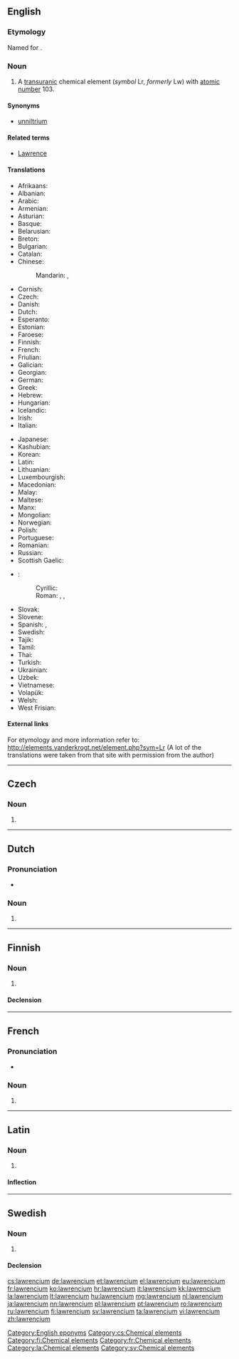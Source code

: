 {{also|Lawrencium}}
==English==

{{elements|Lr|nobelium|No|rutherfordium|Rf}}

===Etymology===
Named for {{w|Ernest Lawrence}}.

===Noun===
{{en-noun|-}}
{{wikipedia}}

# A [[transuranic]] chemical element (''symbol'' Lr, ''formerly'' Lw) with [[atomic number]] 103.

====Synonyms====
* [[unniltrium]]

====Related terms====
* [[w:Ernest Lawrence|Lawrence]]

====Translations====
{{trans-top|chemical element}}
* Afrikaans: {{t-|af|lawrencium}}
* Albanian: {{t-|sq|lorencium}}
* Arabic: {{t-|ar|لورنسيوم|tr=loránsiyum|m}}
* Armenian: {{t-|hy|լոուրենսիում|tr=lourensium}}
* Asturian: {{t-|ast|laurenciu|m}}
* Basque: {{t-|eu|laurentzioa}}
* Belarusian: {{t-|be|лаўрэнсiй|tr=laurénsij|m}}
* Breton: {{t-|br|laorenciom}}
* Bulgarian: {{t-|bg|лавренций|tr=lavréntsij|m}}
* Catalan: {{t-|ca|laurenci|m}}
* Chinese:
*: Mandarin: {{t|cmn|鐒}}, {{t|cmn|铹|tr=láo}}
* Cornish: {{t-|kw|lawrencyum}}
* Czech: {{t+|cs|lawrencium}}
* Danish: {{t-|da|lawrencium}}
* Dutch: {{t+|nl|lawrencium|n}}
* Esperanto: {{t-|eo|laŭrencio}}
* Estonian: {{t-|et|lavrentsium}}
* Faroese: {{t-|fo|lawrencium}}
* Finnish: {{t+|fi|lawrencium}}
* French: {{t+|fr|lawrencium|m}}
* Friulian: {{tø|fur|laurenzi}}
* Galician: {{t+|gl|laurencio|m}}
* Georgian: {{t-|ka|ლაურენსიუმი|tr=laurensiumi}}
* German: {{t+|de|Lawrencium|n}}
* Greek: {{t+|el|λωρένσιο|n|tr=lorénsio}}
* Hebrew: {{t+|he|לורנציום|tr=loréntsiyum}}
* Hungarian: {{t+|hu|laurencium}}
* Icelandic: {{t-|is|lárensín}}
* Irish: {{t-|ga|láirinciam}}
* Italian: {{t+|it|laurenzio|m}}
{{trans-mid}}
* Japanese: {{t+|ja|ローレンシウム|tr=rorenshiumu}}
* Kashubian: {{t-|csb|lorens}}
* Korean: {{t+|ko|로렌슘|tr=rorensyum}}
* Latin: {{t+|la|lawrencium}}
* Lithuanian: {{t-|lt|lorensis}}
* Luxembourgish: {{t-|lb|Lawrencium}}
* Macedonian: {{t-|mk|лоренсиум|tr=lorénsium|m}}
* Malay: {{t-|ms|lawrensium}}
* Maltese: {{t-|mt|lawrenzjum}}
* Manx: {{t-|gv|lawrencium}}
* Mongolian: {{t-|mn|лоуренси|tr=lourensi}}
* Norwegian: {{t-|no|lawrencium}}
* Polish: {{t+|pl|lorens|m}}
* Portuguese: {{t+|pt|laurêncio|m}}
* Romanian: {{t+|ro|lawrenciu|n}}
* Russian: {{t+|ru|лоуренсий|m|tr=lourénsij}}
* Scottish Gaelic: {{t-|gd|làirinciam}}
* {{ttbc|sh}}:
*: Cyrillic: {{t-|sh|лавренциjум|m}}
*: Roman: {{t-|sh|lavrencijum|m}}, {{t-|sh|lawrencij|m}}, {{t-|sh|lorensij|m}}
* Slovak: {{t-|sk|lawrencium}}
* Slovene: {{t+|sl|lavrencij}}
* Spanish: {{t-|es|lawrencio|m}}, {{t+|es|laurencio|m}}
* Swedish: {{t+|sv|lawrencium|n}}
* Tajik: {{t-|tg|lourensi'}}
* Tamil: {{t-|ta|லோரென்சியம்|tr=lōrenciyam}}
* Thai: {{t-|th|ลอร์เรนเซียม|tr=lorēnsiam}}
* Turkish: {{t+|tr|lorentiyum}}
* Ukrainian: {{t-|uk|лоуренсiй|tr=lourénsij|m}}
* Uzbek: {{t-|uz|лоуренсий|tr=lourensiy|sc=Cyrl}}
* Vietnamese: {{t-|vi|lorenxi}}
* Volapük: {{t+|vo|laurensin}}
* Welsh: {{t+|cy|lawrenciwm}}
* West Frisian: {{t-|fy|lawrencium}}
{{trans-bottom}}

====External links====
For etymology and more information refer to:
http://elements.vanderkrogt.net/element.php?sym=Lr
(A lot of the translations were taken from that site with permission from the author)

<!--SOED-->

[[Category:English eponyms]]

----

==Czech==

===Noun===
{{cs-noun|g=n}}

# {{l|en|lawrencium}}

[[Category:cs:Chemical elements]]

----

==Dutch==
{{wikipedia|lang=nl}}
{{elements|Lr|nobelium|No|rutherfordium|Rf|lang=nl}}

===Pronunciation===
* {{audio|Nl-lawrencium.ogg|Audio}}

===Noun===
{{nl-noun|n|-|-}}

# {{l|en|lawrencium}}

----

==Finnish==
{{wikipedia|lang=fi}}

===Noun===
{{head|fi|noun|sort=lavrencium}}

# {{l|en|lawrencium}}

====Declension====
{{fi-decl-risti|lawrencium|i=0}}

[[Category:fi:Chemical elements]]

----

==French==

===Pronunciation===
* {{IPA|/lɔ.ʁɑ̃.sjɔm/|lang=fr}}

===Noun===
{{fr-noun|m}}

# {{l|en|lawrencium}}

[[Category:fr:Chemical elements]]

----

==Latin==
{{wikipedia|lang=la}}

===Noun===
{{la-noun|lawrencium|lawrencii|lawrenciī|n|second}}

# {{l|en|lawrencium}}

====Inflection====
{{la-decl-2nd-N|lawrenci}}

[[Category:la:Chemical elements]]

----

==Swedish==
{{wikipedia|lang=sv}}

===Noun===
{{sv-noun|g=n|-}}

# {{l|en|lawrencium}}

====Declension====
{{sv-noun-unc-irreg-n|2=lawrenciumet}}

[[Category:sv:Chemical elements]]

[[cs:lawrencium]]
[[de:lawrencium]]
[[et:lawrencium]]
[[el:lawrencium]]
[[eu:lawrencium]]
[[fr:lawrencium]]
[[ko:lawrencium]]
[[hr:lawrencium]]
[[it:lawrencium]]
[[kk:lawrencium]]
[[la:lawrencium]]
[[lt:lawrencium]]
[[hu:lawrencium]]
[[mg:lawrencium]]
[[nl:lawrencium]]
[[ja:lawrencium]]
[[nn:lawrencium]]
[[pl:lawrencium]]
[[pt:lawrencium]]
[[ro:lawrencium]]
[[ru:lawrencium]]
[[fi:lawrencium]]
[[sv:lawrencium]]
[[ta:lawrencium]]
[[vi:lawrencium]]
[[zh:lawrencium]]